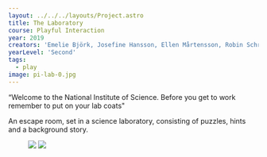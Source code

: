 ---
layout: ../../../layouts/Project.astro
title: The Laboratory
course: Playful Interaction
year: 2019
creators: 'Emelie Björk, Josefine Hansson, Ellen Mårtensson, Robin Schritter, Anna Wahl'
yearLevel: 'Second'
tags:
  - play
image: pi-lab-0.jpg
---

“Welcome to the National Institute of Science. Before you get to work remember to put on your lab coats"

An escape room, set in a science laboratory, consisting of puzzles, hints and a background story. 

<MauVideo id="0_8xulo9m6" />

<figure class="imageSet">

![](pi-lab-1.jpg)
![](pi-lab-2.jpg)

</figure>
